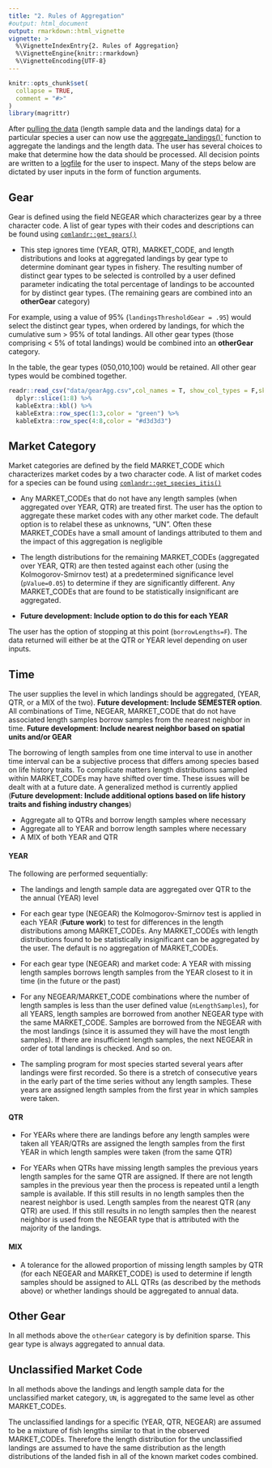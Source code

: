 ```yaml
---
title: "2. Rules of Aggregation"
#output: html_document
output: rmarkdown::html_vignette
vignette: >
  %\VignetteIndexEntry{2. Rules of Aggregation}
  %\VignetteEngine{knitr::rmarkdown}
  %\VignetteEncoding{UTF-8}
---
```


```r
knitr::opts_chunk$set(
  collapse = TRUE,
  comment = "#>"
)
library(magrittr)
```

After [pulling the data](1dataNeeds.html) (length sample data and the landings data) for a particular species a user can now use the [aggregate_landings()`](../reference/aggregate_landings.html) function to aggregate the landings and the length data. The user has several choices to make that determine how the data should be processed. All decision points are written to a [logfile](4sampleFigures.html) for the user to inspect. Many of the steps below are dictated by user inputs in the form of function arguments.

## Gear

Gear is defined using the field NEGEAR which characterizes gear by a three character code. A list of gear types with their codes and descriptions can be found using [`comlandr::get_gears()`](https://noaa-edab.github.io/comlandr/reference/get_gears.html)


* This step ignores time (YEAR, QTR), MARKET_CODE, and length distributions and looks at aggregated landings by gear type to determine dominant gear types in fishery. The resulting number of distinct gear types to be selected is controlled by a user defined parameter indicating the total percentage of landings to be accounted for by distinct gear types. (The remaining gears are combined into an **otherGear** category)

For example, using a value of 95% (`landingsThresholdGear = .95`) would select the distinct gear types, when ordered by landings, for which the cumulative sum > 95% of total landings. All other gear types (those comprising < 5% of total landings) would be combined into an **otherGear** category. 

In the table, the gear types (050,010,100) would be retained. All other gear types would be combined together.

```r
readr::read_csv("data/gearAgg.csv",col_names = T, show_col_types = F,skip=3) %>%
  dplyr::slice(1:8) %>% 
  kableExtra::kbl() %>%
  kableExtra::row_spec(1:3,color = "green") %>% 
  kableExtra::row_spec(4:8,color = "#d3d3d3") 
```

## Market Category

Market categories are defined by the field MARKET_CODE which characterizes market codes by a two character code. A list of market codes for a species can be found using [`comlandr::get_species_itis()`](https://noaa-edab.github.io/comlandr/reference/get_species_itis.html)

* Any MARKET_CODEs that do not have any length samples (when aggregated over YEAR, QTR) are treated first. The user has the option to aggregate these market codes with any other market code. The default option is to relabel these as unknowns, "UN". Often these MARKET_CODEs have a small amount of landings attributed to them and the impact of this aggregation is negligible

* The length distributions for the remaining MARKET_CODEs (aggregated over YEAR, QTR) are then tested against each other (using the Kolmogorov-Smirnov test) at a predetermined significance level (`pValue=0.05`) to determine if they are significantly different. Any MARKET_CODEs that are found to be statistically insignificant are aggregated.

* **Future development: Include option to do this for each YEAR**

The user has the option of stopping at this point (`borrowLengths=F`). The data returned will either be at the QTR or YEAR level depending on user inputs.

## Time

The user supplies the level in which landings should be aggregated, (YEAR, QTR, or a MIX of the two). **Future development: Include SEMESTER option**. All combinations of Time, NEGEAR, MARKET_CODE that do not have associated length samples borrow samples from the nearest neighbor in time. **Future development: Include nearest neighbor based on spatial units and/or GEAR**

The borrowing of length samples from one time interval to use in another time interval can be a subjective process that differs among species based on life history traits. To complicate matters length distributions sampled within MARKET_CODEs may have shifted over time. These issues will be dealt with at a future date. A generalized method is currently applied (**Future development: Include additional options based on life history traits and fishing industry changes**)

* Aggregate all to QTRs and borrow length samples where necessary
* Aggregate all to YEAR and borrow length samples where necessary
* A MIX of both YEAR and QTR

#### YEAR

The following are performed sequentially:

* The landings and length sample data are aggregated over QTR to the the annual (YEAR) level

* For each gear type (NEGEAR) the Kolmogorov-Smirnov test is applied in each YEAR (**Future work**) to test for differences in the length distributions among MARKET_CODEs. Any MARKET_CODEs with length distributions found to be statistically insignificant can be aggregated by the user. The default is no aggregation of MARKET_CODEs. 

* For each gear type (NEGEAR) and market code: A YEAR with missing length samples borrows length samples from the YEAR closest to it in time (in the future or the past)

* For any NEGEAR/MARKET_CODE combinations where the number of length samples is less than the user defined value (`nLengthSamples`), for all YEARS, length samples are borrowed from another NEGEAR type with the same MARKET_CODE. Samples are borrowed from the NEGEAR with the most landings (since it is assumed they will have the most length samples). If there are insufficient length samples, the next NEGEAR in order of total landings is checked. And so on.

* The sampling program for most species started several years after landings were first recorded. So there is a stretch of consecutive years in the early part of the time series without any length samples. These years are assigned length samples from the first year in which samples were taken.

#### QTR

* For YEARs where there are landings before any length samples were taken all YEAR/QTRs are assigned the length samples from the first YEAR in which length samples were taken (from the same QTR)

* For YEARs when QTRs have missing length samples the previous years length samples for the same QTR are assigned. If there are not length samples in the previous year then the process is repeated until a length sample is available. If this still results in no length samples then the nearest neighbor is used. Length samples from the nearest QTR (any QTR) are used. If this still results in no length samples then the nearest neighbor is used from the NEGEAR type that is attributed with the majority of the landings.

#### MIX

* A tolerance for the allowed proportion of missing length samples by QTR (for each NEGEAR and MARKET_CODE) is used to determine if length samples should be assigned to ALL QTRs (as described by the methods above) or whether landings should be aggregated to annual data. 

## Other Gear

In all methods above the `otherGear` category is by definition sparse. This gear type is always aggregated to annual data.

## Unclassified Market Code

In all methods above the landings and length sample data for the unclassified market category, `UN`, is aggregated to the same level as other MARKET_CODEs.


The unclassified landings for a specific (YEAR, QTR, NEGEAR) are assumed to be a mixture of fish lengths similar to that in the observed MARKET_CODEs. Therefore the length distribution for the unclassified landings are assumed to have the same distribution as the length distributions of the landed fish in all of the known market codes combined.



